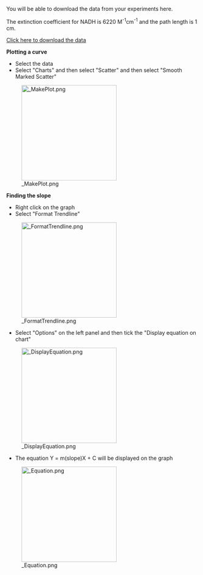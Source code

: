 You will be able to download the data from your experiments here. 

The extinction coefficient for NADH is 6220 M<sup>-1</sup>cm<sup>-1</sup> and the path length is 1 cm.

[http://labster.com/enzyme/ADH1B_1_data.xlsx Click here to download the data]


'''Plotting a curve'''
* Select the data 
* Select "Charts" and then select "Scatter" and then select "Smooth Marked Scatter"
[[File: MakePlot.png|thumb|none|x250px]]


'''Finding the slope'''
* Right click on the graph
* Select "Format Trendline"
[[File: FormatTrendline.png|thumb|none|x250px]]
* Select "Options" on the left panel and then tick the "Display equation on chart"
[[File: DisplayEquation.png|thumb|none|x250px]]
* The equation Y = m(slope)X + C will be displayed on the graph
[[File: Equation.png|thumb|none|x250px]]